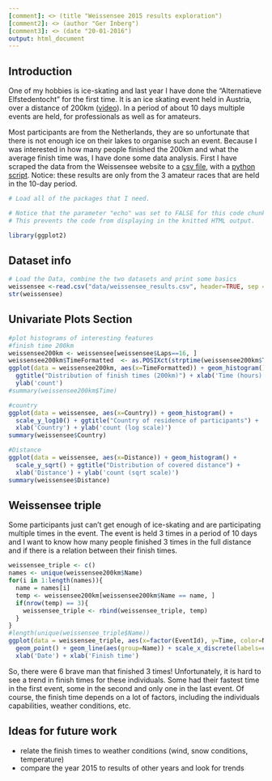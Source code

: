 ```yaml
---
[comment]: <> (title "Weissensee 2015 results exploration")
[comment2]: <> (author "Ger Inberg")
[comment3]: <> (date "20-01-2016")
output: html_document
---
```


## Introduction
One of my hobbies is ice-skating and last year I have done the "Alternatieve Elfstedentocht" for the first time. It is an ice skating event held in Austria, over a distance of 200km ([video](https://www.youtube.com/watch?v=FhdifsMYr8s)). In a period of about 10 days multiple events are held, for professionals as well as for amateurs. 

Most participants are from the Netherlands, they are so unfortunate that there is not enough ice on their lakes to organise such an event. Because I was interested in how many people finished the 200km and what the average finish time was, I have done some data analysis.
First I have scraped the data from the Weissensee website to a [csv file](data/weissensee_results.csv), with a [python script](weissensee_scraper.py). Notice: these results are only from the 3 amateur races that are held in the 10-day period.

[comment4]: <> (<iframe width="560" height="315" src="http://youtube.com/embed/FhdifsMYr8s"; frameborder="0" allowfullscreen></iframe>)

```r
# Load all of the packages that I need.

# Notice that the parameter "echo" was set to FALSE for this code chunk.
# This prevents the code from displaying in the knitted HTML output.

library(ggplot2)
```

## Dataset info
```r
# Load the Data, combine the two datasets and print some basics
weissensee <-read.csv("data/weissensee_results.csv", header=TRUE, sep = ";") 
str(weissensee)
```

## Univariate Plots Section
```r
#plot histograms of interesting features
#finish time 200km
weissensee200km <- weissensee[weissensee$Laps==16, ]
weissensee200km$TimeFormatted  <- as.POSIXct(strptime(weissensee200km$Time, format="%H:%M:%S"))
ggplot(data = weissensee200km, aes(x=TimeFormatted)) + geom_histogram() + 
  ggtitle("Distribution of finish times (200km)") + xlab('Time (hours)') + 
  ylab('count')
#summary(weissensee200km$Time)

#country
ggplot(data = weissensee, aes(x=Country)) + geom_histogram() + 
  scale_y_log10() + ggtitle("Country of residence of participants") + 
  xlab('Country') + ylab('count (log scale)')
summary(weissensee$Country) 

#Distance
ggplot(data = weissensee, aes(x=Distance)) + geom_histogram() +
  scale_y_sqrt() + ggtitle("Distribution of covered distance") + 
  xlab('Distance') + ylab('count (sqrt scale)')
summary(weissensee$Distance)
```

## Weissensee triple

Some participants just can't get enough of ice-skating and are participating multiple times in the event. The event is held 3 times in a period of 10 days and I want to know how many people finished 3 times in the full distance and if there is a relation between their finish times.

```r
weissensee_triple <- c()
names <- unique(weissensee200km$Name)
for(i in 1:length(names)){
  name = names[i]
  temp <- weissensee200km[weissensee200km$Name == name, ]
  if(nrow(temp) == 3){
    weissensee_triple <- rbind(weissensee_triple, temp)
  }
}
#length(unique(weissensee_triple$Name))
ggplot(data = weissensee_triple, aes(x=factor(EventId), y=Time, color=Name)) + 
  geom_point() + geom_line(aes(group=Name)) + scale_x_discrete(labels=c("23-1","27-1","30-1")) + 
  xlab('Date') + xlab('Finish time')
```

So, there were 6 brave man that finished 3 times! Unfortunately, it is hard to see a trend in finish times for these individuals. Some had their fastest time in the first event, some in the second and only one in the last event. Of course, the finish time depends on a lot of factors, including the individuals capabilities, weather conditions, etc.

## Ideas for future work
* relate the finish times to weather conditions (wind, snow conditions, temperature)
* compare the year 2015 to results of other years and look for trends

